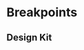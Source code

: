 
<Meta title="Den Haag/Breakpoints" />

# Breakpoints

## Design Kit

<MDXEmbedProvider>
  <Figma
    title="Brand Identity / Breakpoints"
    url="file/JpoY3waVoQGlLQzQXTL9nn/Design-System-Gemeente-Den-Haag?node-id=3584%3A1"
  />
</MDXEmbedProvider>

